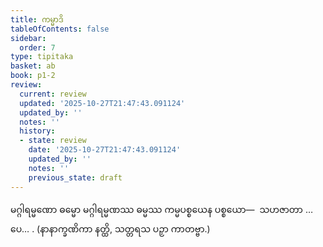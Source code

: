 ```yaml
---
title: ကမ္မာဒိ
tableOfContents: false
sidebar:
  order: 7
type: tipitaka
basket: ab
book: p1-2
review:
  current: review
  updated: '2025-10-27T21:47:43.091124'
  updated_by: ''
  notes: ''
  history:
  - state: review
    date: '2025-10-27T21:47:43.091124'
    updated_by: ''
    notes: ''
    previous_state: draft
---
```



<ReviewStatus review={frontmatter.review} showDetails={true} />

<HypothesisAnnotation frontmatter={frontmatter} />

<DynamicBreadcrumb />

<Division number="46" book="p1-2" e="ch" v="37" p="401">

<Paragraph number="2563" book="p1-2">
မဂ္ဂါရမ္မဏော ဓမ္မော မဂ္ဂါရမ္မဏဿ ဓမ္မဿ ကမ္မပစ္စယေန ပစ္စယော—  သဟဇာတာ …ပေ… . (နာနာက္ခဏိကာ နတ္ထိ, သတ္တရသ ပဉှာ ကာတဗ္ဗာ.)
</Paragraph>
</Division>